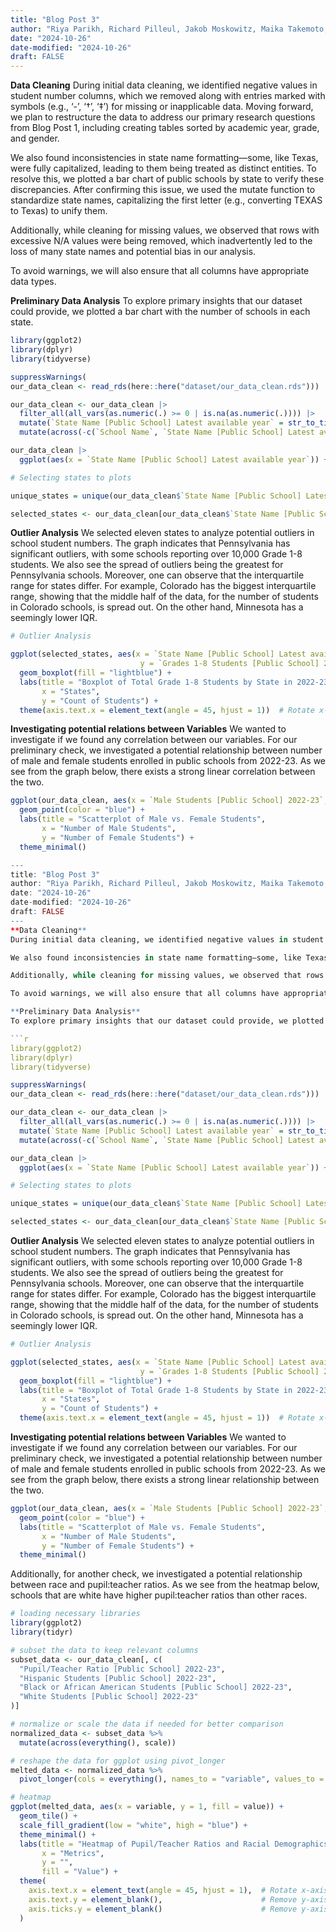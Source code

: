 ```yaml
---
title: "Blog Post 3"
author: "Riya Parikh, Richard Pilleul, Jakob Moskowitz, Maika Takemoto, Ria Sonalker."
date: "2024-10-26"
date-modified: "2024-10-26"
draft: FALSE
---
```

**Data Cleaning**
During initial data cleaning, we identified negative values in student number columns, which we removed along with entries marked with symbols (e.g., ‘-’, ‘†’, ‘‡’) for missing or inapplicable data. Moving forward, we plan to restructure the data to address our primary research questions from Blog Post 1, including creating tables sorted by academic year, grade, and gender.

We also found inconsistencies in state name formatting—some, like Texas, were fully capitalized, leading to them being treated as distinct entities. To resolve this, we plotted a bar chart of public schools by state to verify these discrepancies. After confirming this issue, we used the mutate function to standardize state names, capitalizing the first letter (e.g., converting TEXAS to Texas) to unify them.

Additionally, while cleaning for missing values, we observed that rows with excessive N/A values were being removed, which inadvertently led to the loss of many state names and potential bias in our analysis.

To avoid warnings, we will also ensure that all columns have appropriate data types.

**Preliminary Data Analysis**
To explore primary insights that our dataset could provide, we plotted a bar chart with the number of schools in each state.

```r
library(ggplot2)
library(dplyr)
library(tidyverse)
```

```r
suppressWarnings(
our_data_clean <- read_rds(here::here("dataset/our_data_clean.rds")))
```

```r
our_data_clean <- our_data_clean |>
  filter_all(all_vars(as.numeric(.) >= 0 | is.na(as.numeric(.)))) |>
  mutate(`State Name [Public School] Latest available year` = str_to_title(`State Name [Public School] Latest available year`)) |>
  mutate(across(-c(`School Name`, `State Name [Public School] Latest available year`), as.numeric))

our_data_clean |>
  ggplot(aes(x = `State Name [Public School] Latest available year`)) + geom_bar() + theme(axis.text.x = element_text(angle = 45, hjust = 1)) + labs(title = "Number Of Public Schools In Each State", x = "State", y = "Count")
```

```r
# Selecting states to plots

unique_states = unique(our_data_clean$`State Name [Public School] Latest available year`)

selected_states <- our_data_clean[our_data_clean$`State Name [Public School] Latest available year` %in% unique_states[1:11], ]
```

**Outlier Analysis**
We selected eleven states to analyze potential outliers in school student numbers. The graph indicates that Pennsylvania has significant outliers, with some schools reporting over 10,000 Grade 1-8 students. We also see the spread of outliers being the greatest for Pennsylvania schools. Moreover, one can observe that the interquartile range for states differ. For example, Colorado has the biggest interquartile range, showing that the middle half of the data, for the number of students in Colorado schools, is spread out. On the other hand, Minnesota has a seemingly lower IQR. 

```r

# Outlier Analysis 

ggplot(selected_states, aes(x = `State Name [Public School] Latest available year`, 
                             y = `Grades 1-8 Students [Public School] 2022-23`)) +
  geom_boxplot(fill = "lightblue") +
  labs(title = "Boxplot of Total Grade 1-8 Students by State in 2022-23",
       x = "States",
       y = "Count of Students") +
  theme(axis.text.x = element_text(angle = 45, hjust = 1))  # Rotate x-axis labels to vertical
```
**Investigating potential relations between Variables**
We wanted to investigate if we found any correlation between our variables. For our preliminary check, we investigated a potential relationship between number of male and female students enrolled in public schools from 2022-23. As we see from the graph below, there exists a strong linear correlation between the two.

```r
ggplot(our_data_clean, aes(x = `Male Students [Public School] 2022-23`, y = `Male Students [Public School] 2022-23`)) +
  geom_point(color = "blue") +
  labs(title = "Scatterplot of Male vs. Female Students",
       x = "Number of Male Students",
       y = "Number of Female Students") +
  theme_minimal()
```
```r
---
title: "Blog Post 3"
author: "Riya Parikh, Richard Pilleul, Jakob Moskowitz, Maika Takemoto, Ria Sonalker."
date: "2024-10-26"
date-modified: "2024-10-26"
draft: FALSE
---
**Data Cleaning**
During initial data cleaning, we identified negative values in student number columns, which we removed along with entries marked with symbols (e.g., ‘-’, ‘†’, ‘‡’) for missing or inapplicable data. Moving forward, we plan to restructure the data to address our primary research questions from Blog Post 1, including creating tables sorted by academic year, grade, and gender.

We also found inconsistencies in state name formatting—some, like Texas, were fully capitalized, leading to them being treated as distinct entities. To resolve this, we plotted a bar chart of public schools by state to verify these discrepancies. After confirming this issue, we used the mutate function to standardize state names, capitalizing the first letter (e.g., converting TEXAS to Texas) to unify them.

Additionally, while cleaning for missing values, we observed that rows with excessive N/A values were being removed, which inadvertently led to the loss of many state names and potential bias in our analysis.

To avoid warnings, we will also ensure that all columns have appropriate data types.

**Preliminary Data Analysis**
To explore primary insights that our dataset could provide, we plotted a bar chart with the number of schools in each state.

```r
library(ggplot2)
library(dplyr)
library(tidyverse)
```

```r
suppressWarnings(
our_data_clean <- read_rds(here::here("dataset/our_data_clean.rds")))
```

```r
our_data_clean <- our_data_clean |>
  filter_all(all_vars(as.numeric(.) >= 0 | is.na(as.numeric(.)))) |>
  mutate(`State Name [Public School] Latest available year` = str_to_title(`State Name [Public School] Latest available year`)) |>
  mutate(across(-c(`School Name`, `State Name [Public School] Latest available year`), as.numeric))

our_data_clean |>
  ggplot(aes(x = `State Name [Public School] Latest available year`)) + geom_bar() + theme(axis.text.x = element_text(angle = 45, hjust = 1)) + labs(title = "Number Of Public Schools In Each State", x = "State", y = "Count")
```

```r
# Selecting states to plots

unique_states = unique(our_data_clean$`State Name [Public School] Latest available year`)

selected_states <- our_data_clean[our_data_clean$`State Name [Public School] Latest available year` %in% unique_states[1:11], ]
```

**Outlier Analysis**
We selected eleven states to analyze potential outliers in school student numbers. The graph indicates that Pennsylvania has significant outliers, with some schools reporting over 10,000 Grade 1-8 students. We also see the spread of outliers being the greatest for Pennsylvania schools. Moreover, one can observe that the interquartile range for states differ. For example, Colorado has the biggest interquartile range, showing that the middle half of the data, for the number of students in Colorado schools, is spread out. On the other hand, Minnesota has a seemingly lower IQR. 

```r

# Outlier Analysis 

ggplot(selected_states, aes(x = `State Name [Public School] Latest available year`, 
                             y = `Grades 1-8 Students [Public School] 2022-23`)) +
  geom_boxplot(fill = "lightblue") +
  labs(title = "Boxplot of Total Grade 1-8 Students by State in 2022-23",
       x = "States",
       y = "Count of Students") +
  theme(axis.text.x = element_text(angle = 45, hjust = 1))  # Rotate x-axis labels to vertical
```
**Investigating potential relations between Variables**
We wanted to investigate if we found any correlation between our variables. For our preliminary check, we investigated a potential relationship between number of male and female students enrolled in public schools from 2022-23. As we see from the graph below, there exists a strong linear relationship between the two.

```r
ggplot(our_data_clean, aes(x = `Male Students [Public School] 2022-23`, y = `Male Students [Public School] 2022-23`)) +
  geom_point(color = "blue") +
  labs(title = "Scatterplot of Male vs. Female Students",
       x = "Number of Male Students",
       y = "Number of Female Students") +
  theme_minimal()
```
Additionally, for another check, we investigated a potential relationship between race and pupil:teacher ratios. As we see from the heatmap below, schools that are white have higher pupil:teacher ratios than other races.
```r
# loading necessary libraries
library(ggplot2)
library(tidyr)

# subset the data to keep relevant columns
subset_data <- our_data_clean[, c(
  "Pupil/Teacher Ratio [Public School] 2022-23",
  "Hispanic Students [Public School] 2022-23",
  "Black or African American Students [Public School] 2022-23",
  "White Students [Public School] 2022-23"
)]

# normalize or scale the data if needed for better comparison
normalized_data <- subset_data %>%
  mutate(across(everything(), scale))

# reshape the data for ggplot using pivot_longer
melted_data <- normalized_data %>%
  pivot_longer(cols = everything(), names_to = "variable", values_to = "value")

# heatmap
ggplot(melted_data, aes(x = variable, y = 1, fill = value)) +
  geom_tile() +
  scale_fill_gradient(low = "white", high = "blue") +
  theme_minimal() +
  labs(title = "Heatmap of Pupil/Teacher Ratios and Racial Demographics",
       x = "Metrics",
       y = "",
       fill = "Value") +
  theme(
    axis.text.x = element_text(angle = 45, hjust = 1),  # Rotate x-axis labels
    axis.text.y = element_blank(),                      # Remove y-axis labels
    axis.ticks.y = element_blank()                      # Remove y-axis ticks
  )

```
